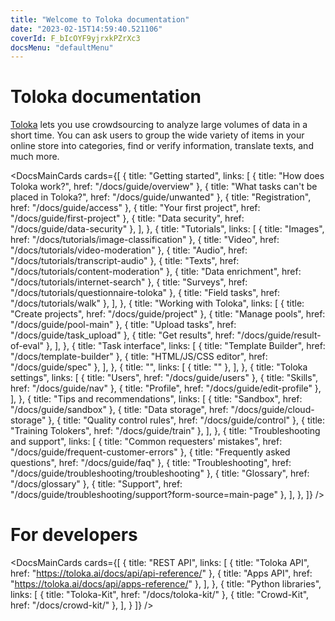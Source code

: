 ```yaml
---
title: "Welcome to Toloka documentation"
date: "2023-02-15T14:59:40.521106"
coverId: F_bIcOYF9yjrxkPZrXc3
docsMenu: "defaultMenu"
---
```



# Toloka documentation

[Toloka](https://toloka.ai/) lets you use crowdsourcing to analyze large volumes of data in a short time. You can ask users to group the wide variety of items in your online store into categories, find or verify information, translate texts, and much more.

<DocsMainCards
  cards={[
    {
      title: "Getting started",
      links: [
        { title: "How does Toloka work?", href: "/docs/guide/overview" },
        { title: "What tasks can't be placed in Toloka?", href: "/docs/guide/unwanted" },
        { title: "Registration", href: "/docs/guide/access" },
        { title: "Your first project", href: "/docs/guide/first-project" },
        { title: "Data security", href: "/docs/guide/data-security" },
      ],
    },
    {
      title: "Tutorials",
      links: [
        { title: "Images", href: "/docs/tutorials/image-classification" },
        { title: "Video", href: "/docs/tutorials/video-moderation" },
        { title: "Audio", href: "/docs/tutorials/transcript-audio" },
        { title: "Texts", href: "/docs/tutorials/content-moderation" },
        { title: "Data enrichment", href: "/docs/tutorials/internet-search" },
        { title: "Surveys", href: "/docs/tutorials/questionnaire-toloka" },
        { title: "Field tasks", href: "/docs/tutorials/walk" },
      ],
    },
    {
      title: "Working with Toloka",
      links: [
        { title: "Create projects", href: "/docs/guide/project" },
        { title: "Manage pools", href: "/docs/guide/pool-main" },
        { title: "Upload tasks", href: "/docs/guide/task_upload" },
        { title: "Get results", href: "/docs/guide/result-of-eval" },
      ],
    },
    {
      title: "Task interface",
      links: [
        { title: "Template Builder", href: "/docs/template-builder" },
        { title: "HTML/JS/CSS editor", href: "/docs/guide/spec" },
      ],
    },
    {
      title: "",
      links: [
        { title: "" },
      ],
    },
    {
      title: "Toloka settings",
      links: [
        { title: "Users", href: "/docs/guide/users" },
        { title: "Skills", href: "/docs/guide/nav" },
        { title: "Profile", href: "/docs/guide/edit-profile" },
      ],
    },
    {
      title: "Tips and recommendations",
      links: [
        { title: "Sandbox", href: "/docs/guide/sandbox" },
        { title: "Data storage", href: "/docs/guide/cloud-storage" },
        { title: "Quality control rules", href: "/docs/guide/control" },
        { title: "Training Tolokers", href: "/docs/guide/train" },
      ],
    },
    {
      title: "Troubleshooting and support",
      links: [
        { title: "Common requesters' mistakes", href: "/docs/guide/frequent-customer-errors" },
        { title: "Frequently asked questions", href: "/docs/guide/faq" },
        { title: "Troubleshooting", href: "/docs/guide/troubleshooting/troubleshooting" },
        { title: "Glossary", href: "/docs/glossary" },
        { title: "Support", href: "/docs/guide/troubleshooting/support?form-source=main-page" },
      ],
    },
  ]}
/>

# For developers

<DocsMainCards
  cards={[
    {
      title: "REST API",
      links: [
        { title: "Toloka API", href: "https://toloka.ai/docs/api/api-reference/" },
        { title: "Apps API", href: "https://toloka.ai/docs/api/apps-reference/" },
      ],
    },
    {
      title: "Python libraries",
      links: [
        { title: "Toloka-Kit", href: "/docs/toloka-kit/" },
        { title: "Crowd-Kit", href: "/docs/crowd-kit/" },
      ],
    }
  ]}
/>

<GlobalCommunity/>

<SocialMedia/>
